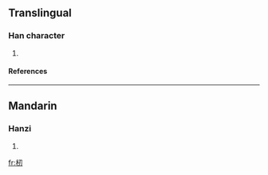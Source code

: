 ==Translingual==
===Han character===
{{Han char|rn=75|rad=木|as=03|sn=7|four=|canj=木尸竹戈 (DSHI)}}
# {{defn|Han|sort=木03}}
====References====
{{Han ref|kx=0511.180|dkj=14465|hdz=21163.030|uh=6752|ud=26450}}

----
==Mandarin==
===Hanzi===
{{cmn-hanzi|pin=[[rèn]] (ren4)|wg=jen<sup>4</sup>}}
# {{defn|Mandarin}}

[[fr:杒]]